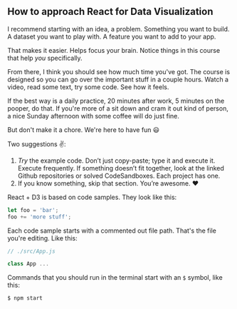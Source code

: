 ## How to approach React for Data Visualization

I recommend starting with an idea, a problem. Something you want to build. A
dataset you want to play with. A feature you want to add to your app.

That makes it easier. Helps focus your brain. Notice things in this course that
help _you_ specifically.

From there, I think you should see how much time you've got. The course is
designed so you can go over the important stuff in a couple hours. Watch a
video, read some text, try some code. See how it feels.

If the best way is a daily practice, 20 minutes after work, 5 minutes on the
pooper, do that. If you're more of a sit down and cram it out kind of person, a
nice Sunday afternoon with some coffee will do just fine.

But don't make it a chore. We're here to have fun 😃

Two suggestions ✌️:

1. _Try_ the example code. Don’t just copy-paste; type it and execute it.
   Execute frequently. If something doesn’t fit together, look at the linked
   Github repositories or solved CodeSandboxes. Each project has one.
2. If you know something, skip that section. You’re awesome. :heart:

React + D3 is based on code samples. They look like this:

```javascript
let foo = 'bar';
foo += 'more stuff';
```

Each code sample starts with a commented out file path. That's the file you're
editing. Like this:

```javascript
// ./src/App.js

class App ...
```

Commands that you should run in the terminal start with an `$` symbol, like
this:

```
$ npm start
```